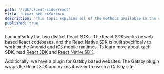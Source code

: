 ```yaml
---
path: '/sdk/client-side/react'
title: 'React SDK reference'
description: 'This topic explains all of the methods available in the client-side React SDK, with detail about how they work.'
published: true
---
```

LaunchDarkly has two distinct React SDKs. The React SDK works on web based React codebases, and the React Native SDK is built specifically to work on the Android and iOS mobile runtimes. To learn more about each SDK, read [React SDK](/sdk/client-side/react/react-web) and [React Native SDK](/sdk/client-side/react/react-native).

Additionally, we have a plugin for Gatsby based websites. The Gatsby plugin wraps the React SDK and makes it easier to use in a Gatsby site.

<ReactSdks />


